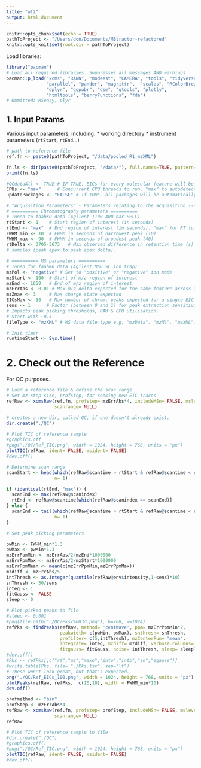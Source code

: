 ```yaml
---
title: "wf2"
output: html_document
---
```


```r
knitr::opts_chunk$set(echo = TRUE)
pathToProject <- "/Users/don/Documents/MStractor-refactored"
knitr::opts_knit$set(root.dir = pathToProject)
```

Load libraries:
```r
library("pacman")
# Load all required libraries. Suppresses all messages AND warnings.
pacman::p_load("xcms", "RANN", "modeest", "CAMERA", "tools", "tidyverse",
               "parallel", "pander", "magrittr",  "scales", "RColorBrewer",
               "dplyr", "ggpubr", "dsm", "gtools", "plotly", 
               "htmltools", "berryFunctions", "fda")
# Ommitted: MSeasy, plyr
```

## 1. Input Params

Various input parameters, including:
* working directory
* instrument parameters (`rtStart`, `rtEnd`...)

```r
# path to reference file
ref.fn <- paste0(pathToProject, "/data/pooled_R1.mzXML")

fn.ls <- dir(paste0(pathToProject, "/data/"), full.names=TRUE, pattern="\\.mzXML", recursive=TRUE)
print(fn.ls)

#QCdataAll <- TRUE # IF TRUE, EICs for every molecular feature will be plotted
CPUs <- "max"      # Concurrent CPU threads to run. "max" to autodetect
updatePackages <- "FALSE" # If TRUE, all packages will be automatically updated

# "Acquisition Parameters" - Parameters relating to the acquisition -------
# ========== Chromatography parameters ==========
# Tuned to faahKO data (Agilent 1100 400 bar HPLC)
rtStart <- 1    # Start region of interest (in seconds)
rtEnd <- "max"  # End region of interest (in seconds). "max" for RT full range
FWHM_min <- 10  # FWHM in seconds of narrowest peak (10)
FWHM_max <- 90  # FWHM in seconds of broadest peak (40)
rtDelta <- 3705-3673   # Max observed difference in retention time (s) across all
# samples (peak apex to peak apex delta).

# ========== MS parameters ==========
# Tuned for faahKO data (Agilent MSD SL ion trap)
mzPol <- "negative" # Set to "positive" or "negative" ion mode
mzStart <- 100  # Start of m/z region of interest
mzEnd <- 1650   # End of m/z region of interest
mzErrAbs <- 0.01 # Max m/z delta expected for the same feature across all samples
mzZmax <- 3     # Max charge state expected
EICsMax <- 30   # Max number of chrom. peaks expected for a single EIC
sens <- 1      # Factor (between 0 and 1) for peak extraction sensitivity
# Impacts peak picking thresholds, RAM & CPU utilisation.
# Start with ~0.5.
fileType <- "mzXML" # MS data file type e.g. "mzData", "mzML", "mzXML", "CDF"

# Init timer
runtimeStart <- Sys.time()
```

# 2. Check out the Reference

For QC purposes.

```r
# Load a reference file & define the scan range
# Set mz step size, profStep, for seeking new EIC traces
refRaw <- xcmsRaw(ref.fn, profstep= mzErrAbs*4, includeMSn= FALSE, mslevel= NULL,
                  scanrange= NULL)

# creates a new dir, called QC, if one doesn't already exist.
dir.create("./QC")

# Plot TIC of reference sample
#graphics.off
#png("./QC/Ref_TIC.png", width = 1024, height = 768, units = "px")
plotTIC(refRaw, ident= FALSE, msident= FALSE)
#dev.off()
```

```r
# Determine scan range
scanStart <- head(which(refRaw@scantime > rtStart & refRaw@scantime < rtEnd),
                  n= 1)

if (identical(rtEnd, "max")) {
  scanEnd <- max(refRaw@scanindex)
  rtEnd <- refRaw@scantime[which(refRaw@scanindex == scanEnd)]
} else {
  scanEnd <- tail(which(refRaw@scantime > rtStart & refRaw@scantime < rtEnd),
                  n= 1)
}

# Set peak picking parameters

pwMin <- FWHM_min*1.3
pwMax <- pwMin*1.3
mzErrPpmMin <- mzErrAbs/2/mzEnd*1000000
mzErrPpmMax <- mzErrAbs/2/mzStart*1000000
mzErrPpmMean <- mean(c(mzErrPpmMin,mzErrPpmMax))
mzdiff <- mzErrAbs/5
intThresh <- as.integer(quantile(refRaw@env$intensity,1-sens)*10)
snThresh <- 30/sens
integ <- 1
fitGauss <- FALSE
sleep <- 0

# Plot picked peaks to file
#sleep <- 0.001
#png(file.path("./QC/Pks/%003d.png"), h=768, w=1024)
refPks <- findPeaks(refRaw, method= 'centWave', ppm= mzErrPpmMin*2,
                    peakwidth= c(pwMin, pwMax), snthresh= snThresh,
                    prefilter= c(5,intThresh), mzCenterFun= "mean",
                    integrate= integ, mzdiff= mzdiff, verbose.columns= TRUE,
                    fitgauss= fitGauss, noise= intThresh, sleep= sleep)
#dev.off()
#Pks <- refPks[,c("rt","mz","maxo","into","intb","sn","egauss")]
#write.table(Pks, file= "./Pks.tsv", sep="\t")
# These won't look great, but that's expected.
png("./QC/Ref_EICs_100.png", width = 1024, height = 768, units = "px")
plotPeaks(refRaw, refPks,  c(10,10), width = FWHM_min*10)
dev.off()
```


```r
profmethod <- "bin"
profStep <- mzErrAbs*4
refRaw <- xcmsRaw(ref.fn, profstep= profStep, includeMSn= FALSE, mslevel= NULL,
                  scanrange= NULL)
refRaw

# Plot TIC of reference sample to file
#dir.create("./QC")
#graphics.off()
#png("./QC/Ref_TIC.png", width = 1024, height = 768, units = "px")
plotTIC(refRaw, ident= FALSE, msident= FALSE)
#dev.off()



```

